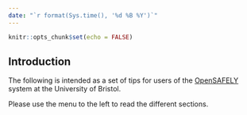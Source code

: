 ```yaml
---
date: "`r format(Sys.time(), '%d %B %Y')`"
---
```


```r
knitr::opts_chunk$set(echo = FALSE)
```

## Introduction {.unnumbered}

The following is intended as a set of tips for users of the [OpenSAFELY](https://www.opensafely.org/) system at the University of Bristol.

Please use the menu to the left to read the different sections.
